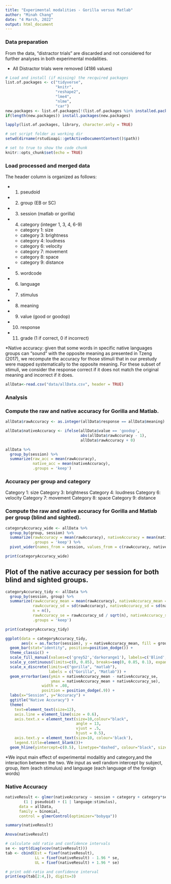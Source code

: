 ```yaml
---
title: "Experimental modalities - Gorilla versus Matlab"
author: "Minah Chang"
date: "4 March, 2022"
output: html_document
---
```


### Data preparation

From the data, "distractor trials" are discarded and not considered for further analyses in both experimental modalities.

* All Distractor trials were removed (4186 values)

```r
# Load and install (if missing) the recquired packages
list.of.packages <- c("tidyverse", 
                      "knitr", 
                      "reshape2", 
                      "lme4",
                      "nlme",
                      "car")
new.packages <- list.of.packages[!(list.of.packages %in% installed.packages()[,"Package"])]
if(length(new.packages)) install.packages(new.packages)

lapply(list.of.packages, library, character.only = TRUE)

# set script folder as working dir
setwd(dirname(rstudioapi::getActiveDocumentContext()$path))

# set to true to show the code chunk
knitr::opts_chunk$set(echo = TRUE)
```

### Load processed and merged data

The header column is organized as follows:

* 1. pseudoid
* 2. group (EB or SC)
* 3. session (matlab or gorilla)
* 4. category (integer 1, 3, 4, 6-9)
    + category 1: size
    + category 3: brightness
    + category 4: loudness
    + category 6: velocity
    + category 7: movement
    + category 8: space
    + category 9: distance
* 5. wordcode
* 6. language
* 7. stimulus
* 8. meaning
* 9. value (good or goodop)
* 10. response
* 11. grade (1 if correct, 0 if incorrect)

*Native accuracy: given that some words in specific native languages groups can "sound" with the opposite meaning as presented in Tzeng (2017), we recompute the accuracy for those stimuli that in our prestudy were mapped systematically to the opposite meaning. For these subset of stimuli, we consider the response correct if it does not match the original meaning and incorrect if it does.

```r

allData<-read.csv("data/allData.csv", header = TRUE)

```

### Analysis

### Compute the raw and native accuracy for Gorilla and Matlab.

```r

allData$rawAccuracy <- as.integer(allData$response == allData$meaning)

allData$nativeAccuracy <- ifelse(allData$value == 'goodop', 
                                 abs(allData$rawAccuracy - 1), 
                                 allData$rawAccuracy + 0)

allData %>%
  group_by(session) %>%
  summarize(raw_acc = mean(rawAccuracy), 
            native_acc = mean(nativeAccuracy), 
            .groups = 'keep')

```

### Accuracy per group and category

Category 1: size
Category 3: brightness
Category 4: loudness
Category 6: velocity
Category 7: movement
Category 8: space
Category 9: distance

### Compute the raw and native accuracy for Gorilla and Matlab per group (blind and sighted).
```r

categoryAccuracy_wide <- allData %>%
  group_by(group, session) %>%
  summarize(rawAccuracy = mean(rawAccuracy), nativeAccuracy = mean(nativeAccuracy), 
            .groups = 'keep') %>% 
  pivot_wider(names_from = session, values_from = c(rawAccuracy, nativeAccuracy))

print(categoryAccuracy_wide)

```

## Plot of the native accuracy per session for both blind and sighted groups.

```r

categoryAccuracy_tidy <- allData %>%
  group_by(session, group) %>%
  summarize(rawAccuracy_mean = mean(rawAccuracy), nativeAccuracy_mean = mean(nativeAccuracy), 
            rawAccuracy_sd = sd(rawAccuracy), nativeAccuracy_sd = sd(nativeAccuracy),
            n = n(),
            rawAccuracy_se = rawAccuracy_sd / sqrt(n), nativeAccuracy_se = nativeAccuracy_sd / sqrt(n),
            .groups = 'keep')

print(categoryAccuracy_tidy)

ggplot(data = categoryAccuracy_tidy, 
       aes(x = as.factor(session), y = nativeAccuracy_mean, fill = group)) +
  geom_bar(stat="identity", position=position_dodge()) +
  theme_classic() +
  scale_fill_manual(values=c('grey52','darkorange1'), labels=c('Blind', 'Sighted')) +
  scale_y_continuous(limits=c(0, 0.85), breaks=seq(0, 0.85, 0.1), expand = c(0,0)) +
  scale_x_discrete(limits=c("gorilla", "matlab"),
                   labels = c("Gorilla", "Matlab")) + 
  geom_errorbar(aes(ymin = nativeAccuracy_mean - nativeAccuracy_se,
                    ymax = nativeAccuracy_mean + nativeAccuracy_se),
                width = .08,
                position = position_dodge(.9)) +
  labs(x="Session", y="Accuracy") +
  ggtitle("Native Accuracy") +
  theme(
    text=element_text(size=12), 
    axis.line = element_line(size = 0.6), 
    axis.text.x = element_text(size=10,colour="black",
                               angle = 13,
                               vjust = .5, 
                               hjust = 0.5), 
    axis.text.y = element_text(size=10, colour='black'), 
    legend.title=element_blank())+
  geom_hline(yintercept=c(0.5), linetype="dashed", colour="black", size=0.3)

```

*We input main effect of experimental modalitiy and category,and the interaction between the two. We input as well random intercept by subject, group, item (each stimulus) and language (each language of the foreign words)

### Native Accuracy

```r

nativeResult <- glmer(nativeAccuracy ~ session + category + category*session + (1 | group) +
        (1 | pseudoid) + (1 | language:stimulus), 
      data = allData,
      family = binomial,
      control = glmerControl(optimizer="bobyqa"))

summary(nativeResult)

Anova(nativeResult)

# calculate odd ratio and confidence intervals
se <- sqrt(diag(vcov(nativeResult)))
tab <- cbind(Est = fixef(nativeResult),
             LL = fixef(nativeResult) - 1.96 * se,
             UL = fixef(nativeResult) + 1.96 * se)

# print odd-ratio and confidence interval
print(exp(tab[2:4,]), digits=3)

```
